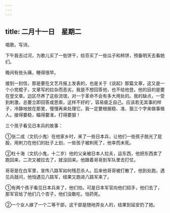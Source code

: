 ```yaml
---
---
---
```

title: 二月十一日　星期二
---




唱歌。写诗。

下午我去过河，为歌儿买了一些饼干，给芬买了一些瓜子和柿饼，预备明天去看她们。

晚间有些头痛，睡得很早。

接到一封信，那是要在文艺月报上发表的，也是关于《说起》那篇文章，这又是一个小党棍子，文章写的拉杂而恶劣，我是不想回答他，也不给他登。他的目的是要在登文章。边区尽养了这些流氓，对一于革命不会有多大用处的。我的缺点，一受到刺激，总要立即回答或思索，这样不好的’，容易疲乏自己。应该若无其事的样子，冷静地放在那里，慢慢再来处理它。我一定要根据稳、准、狠三个字来做事做人。接得要稳，瞄得要准，打得要狠！



三个孩子看见日本兵的故事：

①张二成（文抗小鬼）在他家乡时，来了一些日本兵，让他们一些孩子脱光了屁股，用刺刀在他们的肚子上划，一些孩子被刺死了，他幸而未死。

②杜十海（文抗小鬼，十二岁）他的父亲被日本人拉夫，运东西，他把东西卖了跑回来，二次又被拉去了，就没回来。他跟着哥哥到军队里去打仗。

哥哥是在白军里，宣传八路军如何残忍杀人。后来他哥哥被打散了，他到处跑，遇见兵就问，他怕遇见八路军，结果又跑进八路军来了。

①有两个孩子看见日本兵来了，他们怕，可是日本军官向他们招手，他们去了，那军官给了他们几个杏子，他们没敢吃，怕药死。

②一个女人嫁了一个二等干部，这干部是随地弄女人的，结果到延安扔了她。
